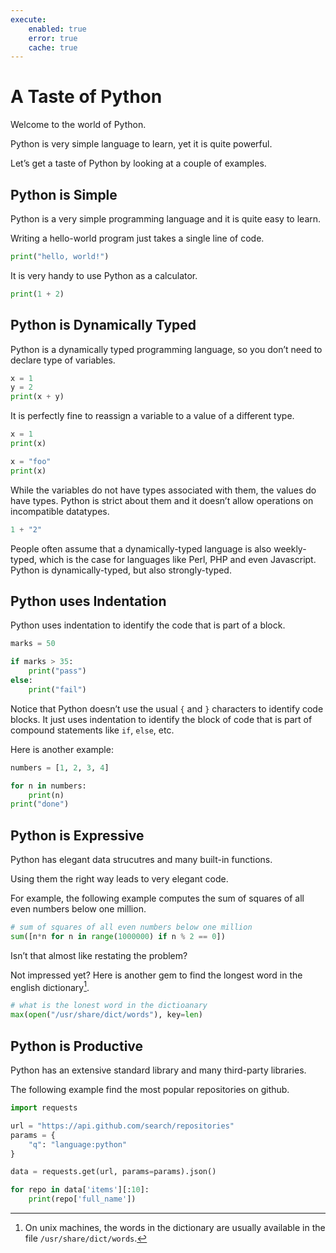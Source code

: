 ```yaml
---
execute:
    enabled: true
    error: true
    cache: true
---
```


# A Taste of Python


Welcome to the world of Python.

Python is very simple language to learn, yet it is quite powerful.

Let's get a taste of Python by looking at a couple of examples.

## Python is Simple

Python is a very simple programming language and it is quite easy to learn.

Writing a hello-world program just takes a single line of code.

```python
print("hello, world!")
```

It is very handy to use Python as a calculator.

```python
print(1 + 2)
```

## Python is Dynamically Typed

Python is a dynamically typed programming language, so you don't need to declare type of variables.

```python
x = 1
y = 2
print(x + y)
```

It is perfectly fine to reassign a variable to a value of a different type.

```python
x = 1
print(x)

x = "foo"
print(x)
```


While the variables do not have types associated with them, the values do have types. Python is strict about them and it doesn't allow operations on incompatible datatypes.

```python
1 + "2"
```

People often assume that a dynamically-typed language is also weekly-typed, which is the case for languages like Perl, PHP and even Javascript. Python is dynamically-typed, but also strongly-typed.

## Python uses Indentation

Python uses indentation to identify the code that is part of a block.

```python
marks = 50

if marks > 35:
    print("pass")
else:
    print("fail")
```

Notice that Python doesn't use the usual `{` and `}` characters to
identify code blocks. It just uses indentation to identify the block of code that is part of compound statements like `if`, `else`, etc.

Here is another example:

```python
numbers = [1, 2, 3, 4]

for n in numbers:
    print(n)
print("done")
```

## Python is Expressive

Python has elegant data strucutres and many built-in functions.

Using them the right way leads to very elegant code.

For example, the following example computes the sum of squares of all even numbers below one million.

```python
# sum of squares of all even numbers below one million
sum([n*n for n in range(1000000) if n % 2 == 0])
```

Isn't that almost like restating the problem?

Not impressed yet? Here is another gem to find the longest word in the english dictionary[^dict].

```python
# what is the lonest word in the dictioanary
max(open("/usr/share/dict/words"), key=len)
```


[^dict]: On unix machines, the words in the dictionary are usually available in the file `/usr/share/dict/words`.

## Python is Productive

Python has an extensive standard library and many third-party libraries.

The following example find the most popular repositories on github.


```python
import requests

url = "https://api.github.com/search/repositories"
params = {
    "q": "language:python"
}

data = requests.get(url, params=params).json()

for repo in data['items'][:10]:
    print(repo['full_name'])
```
